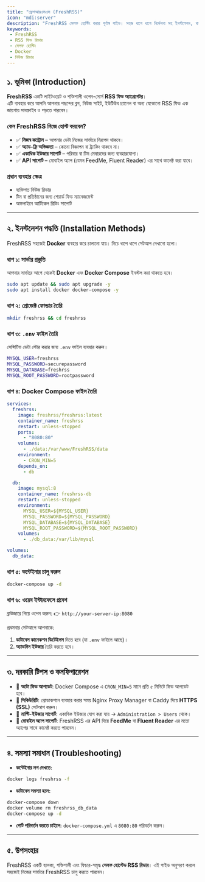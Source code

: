 ```yaml
---
title: "ফ্রেশআরএসএস (FreshRSS)"
icon: "mdi:server"
description: "FreshRSS সেলফ হোস্টিং করার পূর্ণাঙ্গ গাইড। সহজ ধাপে ধাপে নির্দেশনা সহ ইনস্টলেশন, কনফিগারেশন এবং Docker Compose উদাহরণ।"
keywords: 
 - FreshRSS
 - RSS ফিড রিডার
 - সেলফ হোস্টিং
 - Docker
 - নিউজ রিডার
---
```


## ১. ভূমিকা (Introduction)

**FreshRSS** একটি লাইটওয়েট ও শক্তিশালী ওপেন-সোর্স **RSS ফিড অ্যাগ্রেগেটর**।  
এটি ব্যবহার করে আপনি আপনার পছন্দের ব্লগ, নিউজ সাইট, ইউটিউব চ্যানেল বা অন্য যেকোনো RSS ফিড এক জায়গায় সাবস্ক্রাইব ও পড়তে পারবেন।

### কেন FreshRSS নিজে হোস্ট করবেন?
- ✅ **নিজস্ব কন্ট্রোল** – আপনার ডেটা নিজের সার্ভারে নিরাপদ থাকবে।  
- ✅ **অ্যাড-ফ্রি অভিজ্ঞতা** – কোনো বিজ্ঞাপন বা ট্র্যাকিং থাকবে না।  
- ✅ **একাধিক ইউজার সাপোর্ট** – পরিবার বা টিম মেম্বারদের জন্য ব্যবহারযোগ্য।  
- ✅ **API সাপোর্ট** – মোবাইল অ্যাপ (যেমন FeedMe, Fluent Reader) এর সাথে কানেক্ট করা যাবে।  

### প্রধান ব্যবহার ক্ষেত্র
- ব্যক্তিগত নিউজ রিডার  
- টিম বা প্রতিষ্ঠানের জন্য শেয়ার্ড ফিড ম্যানেজমেন্ট  
- অফলাইনে আর্টিকেল রিডিং সাপোর্ট  

---

## ২. ইনস্টলেশন পদ্ধতি (Installation Methods)

FreshRSS সহজেই **Docker** ব্যবহার করে চালানো যায়। নিচে ধাপে ধাপে সেটআপ দেখানো হলো।

### ধাপ ১: সার্ভার প্রস্তুতি
আপনার সার্ভারে আগে থেকেই **Docker** এবং **Docker Compose** ইনস্টল করা থাকতে হবে।  

```bash
sudo apt update && sudo apt upgrade -y
sudo apt install docker docker-compose -y
```

### ধাপ ২: প্রোজেক্ট ফোল্ডার তৈরি

```bash
mkdir freshrss && cd freshrss
```

### ধাপ ৩: `.env` ফাইল তৈরি

সেন্সিটিভ ডেটা স্টোর করার জন্য `.env` ফাইল ব্যবহার করুন।

```bash title=".env"
MYSQL_USER=freshrss
MYSQL_PASSWORD=securepassword
MYSQL_DATABASE=freshrss
MYSQL_ROOT_PASSWORD=rootpassword
```

### ধাপ ৪: Docker Compose ফাইল তৈরি

```yaml title="docker-compose.yml"
services:
  freshrss:
    image: freshrss/freshrss:latest
    container_name: freshrss
    restart: unless-stopped
    ports:
      - "8080:80"
    volumes:
      - ./data:/var/www/FreshRSS/data
    environment:
      - CRON_MIN=5
    depends_on:
      - db

  db:
    image: mysql:8
    container_name: freshrss-db
    restart: unless-stopped
    environment:
      MYSQL_USER=${MYSQL_USER}
      MYSQL_PASSWORD=${MYSQL_PASSWORD}
      MYSQL_DATABASE=${MYSQL_DATABASE}
      MYSQL_ROOT_PASSWORD=${MYSQL_ROOT_PASSWORD}
    volumes:
      - ./db_data:/var/lib/mysql

volumes:
  db_data:
```

### ধাপ ৫: কন্টেইনার চালু করুন

```bash
docker-compose up -d
```

### ধাপ ৬: ওয়েব ইন্টারফেসে প্রবেশ

ব্রাউজারে গিয়ে ওপেন করুন:
👉 `http://your-server-ip:8080`

প্রথমবার সেটআপে আপনাকে:

1. **ডাটাবেস কানেকশন ডিটেইলস** দিতে হবে (যা `.env` ফাইলে আছে)।
2. **অ্যাডমিন ইউজার** তৈরি করতে হবে।

---

## ৩. দরকারি টিপস ও কনফিগারেশন

* 🔄 **অটো ফিড আপডেট**: Docker Compose এ `CRON_MIN=5` মানে প্রতি ৫ মিনিটে ফিড আপডেট হবে।
* 🔐 **সিকিউরিটি**: প্রোডাকশনে ব্যবহার করার সময় Nginx Proxy Manager বা Caddy দিয়ে **HTTPS (SSL)** সেটআপ করুন।
* 👥 **মাল্টি-ইউজার সাপোর্ট**: একাধিক ইউজার যোগ করা যায় → `Administration > Users` থেকে।
* 📱 **মোবাইল অ্যাপ সাপোর্ট**: FreshRSS এর API দিয়ে **FeedMe** বা **Fluent Reader** এর মতো অ্যাপের সাথে কানেক্ট করতে পারবেন।

---

## ৪. সমস্যা সমাধান (Troubleshooting)

* **কন্টেইনার লগ দেখতে:**

```bash
docker logs freshrss -f
```

* **ডাটাবেস সমস্যা হলে:**

```bash
docker-compose down
docker volume rm freshrss_db_data
docker-compose up -d
```

* **পোর্ট পরিবর্তন করতে চাইলে:**
  `docker-compose.yml` এ `8080:80` পরিবর্তন করুন।

---

## ৫. উপসংহার

FreshRSS একটি হালকা, শক্তিশালী এবং ফিচার-সমৃদ্ধ **সেলফ হোস্টেড RSS রিডার**।
এই গাইড অনুসরণ করলে সহজেই নিজের সার্ভারে FreshRSS চালু করতে পারবেন।